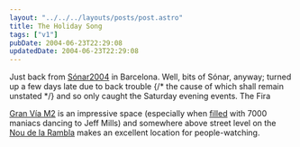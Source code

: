 ```yaml
---
layout: "../../../layouts/posts/post.astro"
title: The Holiday Song
tags: ["v1"]
pubDate: 2004-06-23T22:29:08
updatedDate: 2004-06-23T22:29:08
---
```


Just back from [S&oacute;nar2004][1] in Barcelona. Well, bits of S&oacute;nar, anyway; turned up a few days late due to back trouble {/* the cause of which shall remain unstated */} and so only caught the Saturday evening events. The Fira

[Gran V&iacute;a M2][2] is an impressive space (especially when [filled][3] with 7000 maniacs dancing to Jeff Mills) and somewhere above street level on the [Nou de la Rambla][4] makes an excellent location for people-watching.

[1]: http://www.sonar.es/2004/eng/home.cfm
[2]: http://www.firabcn.es/portal/fol/institucional/institutional?paf_pageId=4200002&paf_communityId=700001&paf_dm=shared&paf_portalId=default&CurrentWebCategory=3100007 "Fira Barcelona: Gran Vía M2"
[3]: http://www.flickr.com/photo.gne?id=52531
[4]: http://www.1stbarcelonahotels.com/apartments/apartmentHAS9.htm "1stBarcelonahotels: Nou de la Rambla apartment. Recommended: you will, after all, 'be living Barcelona to the maximum'"
